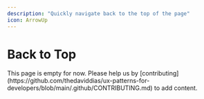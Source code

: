 ```yaml
---
description: "Quickly navigate back to the top of the page"
icon: ArrowUp
---
```



# Back to Top

<Callout type="warning">
  This page is empty for now. Please help us by
  [contributing](https://github.com/thedaviddias/ux-patterns-for-developers/blob/main/.github/CONTRIBUTING.md)
  to add content.
</Callout>
